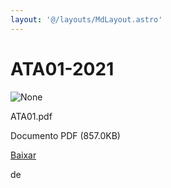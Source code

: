 ```yaml
---
layout: '@/layouts/MdLayout.astro'
---
```






ATA01-2021
==========










<Image src="https://arapiraca.ufal.br/graduacao/ciencia-da-computacao/documentos/atas-do-colegiado-e-nde/nde/ata01.pdf/%2b%2bplone%2b%2bufalprofile/imgs/file-icon.png" alt="None" inferSize />

 ATA01.pdf  

 Documento PDF
 (857.0KB)
 

[Baixar](%40%40download/file/ATA01.pdf)























 de 












